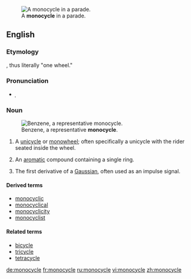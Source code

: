 [[Image:Monowheel.jpg|thumb|A '''monocycle''' in a parade.]]
==English==
===Etymology===

{{mono-|cycle}}, thus literally "one wheel."

===Pronunciation===
*{{IPA|ˈmɑnoʊˌsaɪkl}}̩ {{qualifier|US}}

===Noun===
{{en-noun}}
[[Image:Benzene-2D-flat.png|thumb|Benzene, a representative '''monocycle'''.]]
# A [[unicycle]] or [[monowheel]]; often specifically a unicycle with the rider seated inside the wheel.
# {{organic chemistry}} An [[aromatic]] compound containing a single ring.
# {{communications}} The first derivative of a [[Gaussian]], often used as an impulse signal.

====Derived terms====
*[[monocyclic]]
*[[monocyclical]]
*[[monocyclicity]]
*[[monocyclist]]

====Related terms====
*[[bicycle]]
*[[tricycle]]
*[[tetracycle]]

[[de:monocycle]]
[[fr:monocycle]]
[[ru:monocycle]]
[[vi:monocycle]]
[[zh:monocycle]]